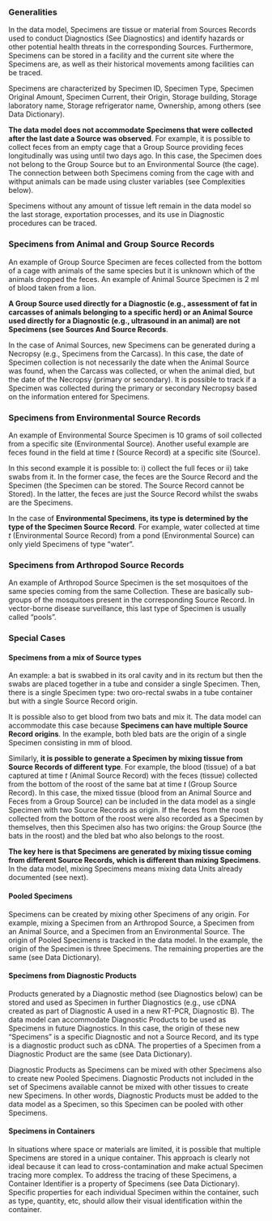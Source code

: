 <!-- # Specimens {.unnumbered} -->

### Generalities

In the data model, Specimens are tissue or material from Sources Records used to conduct Diagnostics (See Diagnostics) and identify hazards or other potential health threats in the corresponding Sources. Furthermore, Specimens can be stored in a facility and the current site where the Specimens are, as well as their historical movements among facilities can be traced.

Specimens are characterized by Specimen ID, Specimen Type, Specimen Original Amount, Specimen Current, their Origin, Storage building, Storage laboratory name, Storage refrigerator name, Ownership, among others (see Data Dictionary). 

**The data model does not accommodate Specimens that were collected after the last date a Source was observed**. For example, it is possible to collect feces from an empty cage that a Group Source providing feces longitudinally was using until two days ago. In this case, the Specimen does not belong to the Group Source but to an Environmental Source (the cage). The connection between both Specimens coming from the cage with and withput animals can be made using cluster variables (see Complexities below).

Specimens without any amount of tissue left remain in the data model so the last storage, exportation processes, and its use in Diagnostic procedures can be traced.

### Specimens from Animal and Group Source Records 

An example of Group Source Specimen are feces collected from the bottom of a cage with animals of the same species but it is unknown which of the animals dropped the feces. An example of Animal Source Specimen is 2 ml of blood taken from a lion. 

**A Group Source used directly for a Diagnostic (e.g., assessment of fat in carcasses of animals belonging to a specific herd) or an Animal Source used directly for a Diagnostic (e.g., ultrasound in an animal) are not Specimens (see Sources And Source Records**. 

In the case of Animal Sources, new Specimens can be generated during a Necropsy (e.g., Specimens from the Carcass). In this case, the date of Specimen collection is not necessarily the date when the Animal Source was found, when the Carcass was collected, or when the animal died, but the date of the Necropsy (primary or secondary). It is possible to track if a Specimen was collected during the primary or secondary Necropsy based on the information entered for Specimens.

### Specimens from Environmental Source Records 

An example of Environmental Source Specimen is 10 grams of soil collected from a specific site (Environmental Source). Another useful example are feces found in the field at time *t* (Source Record) at a specific site (Source). 

In this second example it is possible to: i) collect the full feces or ii) take swabs from it. In the former case, the feces are the Source Record and the Specimen (the Specimen can be stored. The Source Record cannot be Stored). In the latter, the feces are just the Source Record whilst the swabs are the Specimens.

In the case of **Environmental Specimens, its type is determined by the type of the Specimen Source Record**. For example, water collected at time *t* (Environmental Source Record) from a pond (Environmental Source) can only yield Specimens of type "water".


### Specimens from Arthropod Source Records 

An example of Arthropod Source Specimen is the set mosquitoes of the same species coming from the same Collection. These are basically sub-groups of the mosquitoes present in the corresponding Source Record. In vector-borne disease surveillance, this last type of Specimen is usually called "pools". 

### Special Cases

#### Specimens from a mix of Source types

An example: a bat is swabbed in its oral cavity and in its rectum but then the swabs are placed together in a tube and consider a single Specimen. Then, there is a single Specimen type: two oro-rectal swabs in a tube container but with a single Source Record origin. 

It is possible also to get blood from two bats and mix it. The data model can accommodate this case because **Specimens can have multiple Source Record origins**. In the example, both bled bats are the origin of a single Specimen consisting in mm of blood.

Similarly, **it is possible to generate a Specimen by mixing tissue from Source Records of different type**. For example, the blood (tissue) of a bat captured at time *t* (Animal Source Record) with the feces (tissue) collected from the bottom of the roost of the same bat at time *t* (Group Source Record). In this case, the mixed tissue (blood from an Animal Source and Feces from a Group Source) can be included in the data model as a single Specimen with two Source Records as origin. If the feces from the roost collected from the bottom of the roost were also recorded as a Specimen by themselves, then this Specimen also has two origins: the Group Source (the bats in the roost) and the bled bat who also belongs to the roost.

**The key here is that Specimens are generated by mixing tissue coming from different Source Records, which is different than mixing Specimens**. In the data model, mixing Specimens means mixing data Units already documented (see next). 

#### Pooled Specimens 

Specimens can be created by mixing other Specimens of any origin. For example, mixing a Specimen from an Arthropod Source, a Specimen from an Animal Source, and a Specimen from an Environmental Source. The origin of Pooled Specimens is tracked in the data model. In the example, the origin of the Specimen is three Specimens. The remaining properties are the same (see Data Dictionary). 

#### Specimens from Diagnostic Products

Products generated by a Diagnostic method (see Diagnostics below) can be stored and used as Specimen in further Diagnostics (e.g., use cDNA created as part of Diagnostic A used in a new RT-PCR, Diagnostic B). The data model can accommodate Diagnostic Products to be used as Specimens in future Diagnostics. In this case, the origin of these new "Specimens" is a specific Diagnostic and not a Source Record, and its type is a diagnostic product such as cDNA. The properties of a Specimen from a Diagnostic Product are the same (see Data Dictionary).

Diagnostic Products as Specimens can be mixed with other Specimens also to create new Pooled Specimens. Diagnostic Products not included in the set of Specimens available cannot be mixed with other tissues to create new Specimens. In other words, Diagnostic Products must be added to the data model as a Specimen, so this Specimen can be pooled with other Specimens.

#### Specimens in Containers

In situations where space or materials are limited, it is possible that multiple Specimens are stored in a unique container. This approach is clearly not ideal because it can lead to cross-contamination and make actual Specimen tracing more complex. To address the tracing of these Specimens, a Container Identifier is a property of Specimens (see Data Dictionary). Specific properties for each individual Specimen within the container, such as type, quantity, etc, should allow their visual identification within the container.


